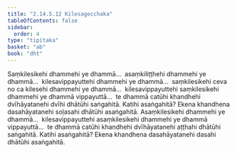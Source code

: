 ```yaml
---
title: "2.14.5.12 Kilesagocchaka"
tableOfContents: false
sidebar:
  order: 4
type: "tipitaka"
basket: "ab"
book: "dht"
---
```



<DynamicBreadcrumb />

<Division number="508" book="dht" bookNo="31" page="98">

<Paragraph number="629" book="dht">
Saṃkilesikehi dhammehi ye dhammā…  asaṃkiliṭṭhehi dhammehi ye dhammā…  kilesavippayuttehi dhammehi ye dhammā…  saṃkilesikehi ceva no ca kilesehi dhammehi ye dhammā…  kilesavippayuttehi saṃkilesikehi dhammehi ye dhammā vippayuttā…  te dhammā catūhi khandhehi dvīhāyatanehi dvīhi dhātūhi saṅgahitā. Katihi asaṅgahitā? Ekena khandhena dasahāyatanehi soḷasahi dhātūhi asaṅgahitā.
</Paragraph>

</Division>
<Division number="509" book="dht" bookNo="31" page="98">

<Paragraph number="630" book="dht">
Asaṃkilesikehi dhammehi ye dhammā…  kilesavippayuttehi asaṃkilesikehi dhammehi ye dhammā vippayuttā…  te dhammā catūhi khandhehi dvīhāyatanehi aṭṭhahi dhātūhi saṅgahitā. Katihi asaṅgahitā? Ekena khandhena dasahāyatanehi dasahi dhātūhi asaṅgahitā.
</Paragraph>
</Division>